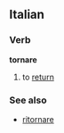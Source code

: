 ==Italian==
===Verb===
'''tornare'''
# to [[return]]
{{it-conj-are-essere|torn}}
===See also===
* [[ritornare]]